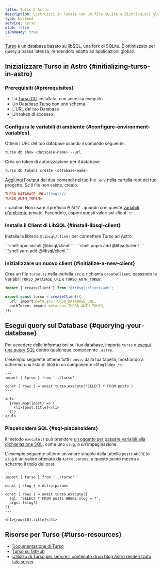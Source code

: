 ```yaml
---
title: Turso & Astro
description: Costruisci in locale con un file SQLite e distribuisci globalmente con Turso.
type: backend
service: Turso
stub: false
i18nReady: true
---
```


[Turso](https://turso.tech) è un database basato su libSQL, una fork di SQLite. È ottimizzato per query a bassa latenza, rendendolo adatto ad applicazioni globali.

## Inizializzare Turso in Astro \{#initializing-turso-in-astro\}

### Prerequisiti \{#prerequisites\}

- La [Turso CLI](https://docs.turso.tech/reference/turso-cli) installata, con accesso eseguito
- Un Database [Turso](https://turso.tech) con uno schema
- L'URL del tuo Database
- Un token di accesso

### Configura le variabili di ambiente \{#configure-environment-variables\}

Ottieni l'URL del tuo database usando il comando seguente:

```bash
turso db show <database-name> --url
```

Crea un token di autorizzazione per il database:

```bash
turso db tokens create <database-name>
```

Aggiungi l'output dei due comandi nel tuo file `.env` nella cartella root del tuo progetto. Se il file non esiste, crealo.

```ini title=".env"
TURSO_DATABASE_URL=libsql://...
TURSO_AUTH_TOKEN=
```

:::caution
Non usare il prefisso `PUBLIC_` quando crei queste [variabili d'ambiente](/it/guides/environment-variables/) private. Facendolo, esponi questi valori sul client.
:::

### Installa il Client di LibSQL \{#install-libsql-client\}

Installa la libreria `@libsql/client` per connettere Turso ad Astro:

<PackageManagerTabs>
  <Fragment slot="npm">
    ```shell
    npm install @libsql/client
    ```
  </Fragment>
  <Fragment slot="pnpm">
    ```shell
    pnpm add @libsql/client
    ```
  </Fragment>
  <Fragment slot="yarn">
    ```shell
    yarn add @libsql/client
    ```
  </Fragment>
</PackageManagerTabs>

### Inizializzare un nuovo client \{#initialize-a-new-client\}

Crea un file `turso.ts` nella cartella `src` e richiama `createClient`, passando le variabili `TURSO_DATABASE_URL` e `TURSO_AUTH_TOKEN`:

```ts title="src/turso.ts"
import { createClient } from "@libsql/client/web";

export const turso = createClient({
  url: import.meta.env.TURSO_DATABASE_URL,
  authToken: import.meta.env.TURSO_AUTH_TOKEN,
});
```

## Esegui query sul Database \{#querying-your-database\}

Per accedere delle informazioni sul tuo database, importa `turso` e [esegui una query SQL](https://docs.turso.tech/libsql/client-access/javascript-typescript-sdk#execute-a-single-statement) dentro qualunque compoennte `.astro`.

L'esempio seguente ottiene tutti i `posts` dalla tua tabella, mostrando a schermo una lista di titoli in un componente `<BlogIndex />`:

```astro title="src/components/BlogIndex.astro"
---
import { turso } from '../turso'

const { rows } = await turso.execute('SELECT * FROM posts')
---

<ul>
  {rows.map((post) => (
    <li>{post.title}</li>
  ))}
</ul>
```

### Placeholders SQL \{#sql-placeholders\}

Il metodo `execute()` può prendere [un oggetto per passare variaibli alla dichiariazione SQL](https://docs.turso.tech/libsql/client-access/javascript-typescript-sdk#positional-placeholders), come uno `slug`, o un'impaginazione.

L'esempio seguente ottiene un valore singolo dalla tabella `posts` `WHERE` lo `slug` è un valore ottenuto da `Astro.params`, a questo punto mostra a schermo il titolo del post.

```astro title="src/pages/index.astro"
---
import { turso } from '../turso'

const { slug } = Astro.params

const { rows } = await turso.execute({
  sql: 'SELECT * FROM posts WHERE slug = ?',
  args: [slug!]
})
---

<h1>{rows[0].title}</h1>
```

## Risorse per Turso \{#turso-resources\}
- [Documentazione di Turso](https://docs.turso.tech)
- [Turso su GitHub](https://github.com/tursodatabase)
- [Utilizzo di Turso per servire il contenuto di un blog Astro renderizzato lato server](https://blog.turso.tech/using-turso-to-serve-a-server-side-rendered-astro-blogs-content-58caa6188bd5)
